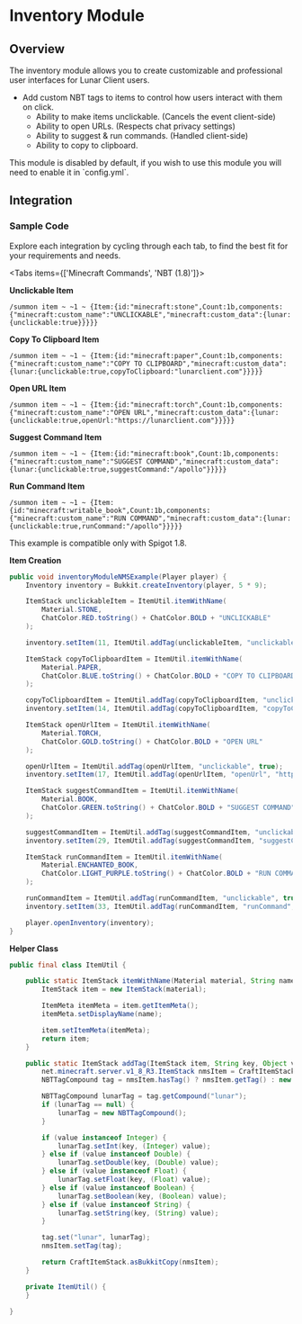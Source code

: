 
# Inventory Module

## Overview

The inventory module allows you to create customizable and professional user interfaces for Lunar Client users.

- Add custom NBT tags to items to control how users interact with them on click.
  - Ability to make items unclickable. (Cancels the event client-side)
  - Ability to open URLs. (Respects chat privacy settings)
  - Ability to suggest & run commands. (Handled client-side)
  - Ability to copy to clipboard.

<Callout type="info">
  This module is disabled by default, if you wish to use this module you will need to enable it in `config.yml`.
</Callout>

## Integration

### Sample Code
Explore each integration by cycling through each tab, to find the best fit for your requirements and needs.

<Tabs items={['Minecraft Commands', 'NBT (1.8)']}>

<Tab>

**Unclickable Item**

`/summon item ~ ~1 ~ {Item:{id:"minecraft:stone",Count:1b,components:{"minecraft:custom_name":"UNCLICKABLE","minecraft:custom_data":{lunar:{unclickable:true}}}}}`

**Copy To Clipboard Item**

`/summon item ~ ~1 ~ {Item:{id:"minecraft:paper",Count:1b,components:{"minecraft:custom_name":"COPY TO CLIPBOARD","minecraft:custom_data":{lunar:{unclickable:true,copyToClipboard:"lunarclient.com"}}}}}`

**Open URL Item**

`/summon item ~ ~1 ~ {Item:{id:"minecraft:torch",Count:1b,components:{"minecraft:custom_name":"OPEN URL","minecraft:custom_data":{lunar:{unclickable:true,openUrl:"https://lunarclient.com"}}}}}`

**Suggest Command Item**

`/summon item ~ ~1 ~ {Item:{id:"minecraft:book",Count:1b,components:{"minecraft:custom_name":"SUGGEST COMMAND","minecraft:custom_data":{lunar:{unclickable:true,suggestCommand:"/apollo"}}}}}`

**Run Command Item**

`/summon item ~ ~1 ~ {Item:{id:"minecraft:writable_book",Count:1b,components:{"minecraft:custom_name":"RUN COMMAND","minecraft:custom_data":{lunar:{unclickable:true,runCommand:"/apollo"}}}}}`

</Tab>

<Tab>

<Callout type="info">
  This example is compatible only with Spigot 1.8.
</Callout>

**Item Creation**

```java
public void inventoryModuleNMSExample(Player player) {
    Inventory inventory = Bukkit.createInventory(player, 5 * 9);

    ItemStack unclickableItem = ItemUtil.itemWithName(
        Material.STONE,
        ChatColor.RED.toString() + ChatColor.BOLD + "UNCLICKABLE"
    );

    inventory.setItem(11, ItemUtil.addTag(unclickableItem, "unclickable", true));

    ItemStack copyToClipboardItem = ItemUtil.itemWithName(
        Material.PAPER,
        ChatColor.BLUE.toString() + ChatColor.BOLD + "COPY TO CLIPBOARD"
    );

    copyToClipboardItem = ItemUtil.addTag(copyToClipboardItem, "unclickable", true);
    inventory.setItem(14, ItemUtil.addTag(copyToClipboardItem, "copyToClipboard", "lunarclient.com"));

    ItemStack openUrlItem = ItemUtil.itemWithName(
        Material.TORCH,
        ChatColor.GOLD.toString() + ChatColor.BOLD + "OPEN URL"
    );

    openUrlItem = ItemUtil.addTag(openUrlItem, "unclickable", true);
    inventory.setItem(17, ItemUtil.addTag(openUrlItem, "openUrl", "https://lunarclient.com"));

    ItemStack suggestCommandItem = ItemUtil.itemWithName(
        Material.BOOK,
        ChatColor.GREEN.toString() + ChatColor.BOLD + "SUGGEST COMMAND"
    );

    suggestCommandItem = ItemUtil.addTag(suggestCommandItem, "unclickable", true);
    inventory.setItem(29, ItemUtil.addTag(suggestCommandItem, "suggestCommand", "/apollo"));

    ItemStack runCommandItem = ItemUtil.itemWithName(
        Material.ENCHANTED_BOOK,
        ChatColor.LIGHT_PURPLE.toString() + ChatColor.BOLD + "RUN COMMAND"
    );

    runCommandItem = ItemUtil.addTag(runCommandItem, "unclickable", true);
    inventory.setItem(33, ItemUtil.addTag(runCommandItem, "runCommand", "/apollo"));

    player.openInventory(inventory);
}
```

**Helper Class**

```java
public final class ItemUtil {

    public static ItemStack itemWithName(Material material, String name) {
        ItemStack item = new ItemStack(material);

        ItemMeta itemMeta = item.getItemMeta();
        itemMeta.setDisplayName(name);

        item.setItemMeta(itemMeta);
        return item;
    }

    public static ItemStack addTag(ItemStack item, String key, Object value) {
        net.minecraft.server.v1_8_R3.ItemStack nmsItem = CraftItemStack.asNMSCopy(item);
        NBTTagCompound tag = nmsItem.hasTag() ? nmsItem.getTag() : new NBTTagCompound();

        NBTTagCompound lunarTag = tag.getCompound("lunar");
        if (lunarTag == null) {
            lunarTag = new NBTTagCompound();
        }

        if (value instanceof Integer) {
            lunarTag.setInt(key, (Integer) value);
        } else if (value instanceof Double) {
            lunarTag.setDouble(key, (Double) value);
        } else if (value instanceof Float) {
            lunarTag.setFloat(key, (Float) value);
        } else if (value instanceof Boolean) {
            lunarTag.setBoolean(key, (Boolean) value);
        } else if (value instanceof String) {
            lunarTag.setString(key, (String) value);
        }

        tag.set("lunar", lunarTag);
        nmsItem.setTag(tag);

        return CraftItemStack.asBukkitCopy(nmsItem);
    }

    private ItemUtil() {
    }

}
```

</Tab>

</Tabs>
